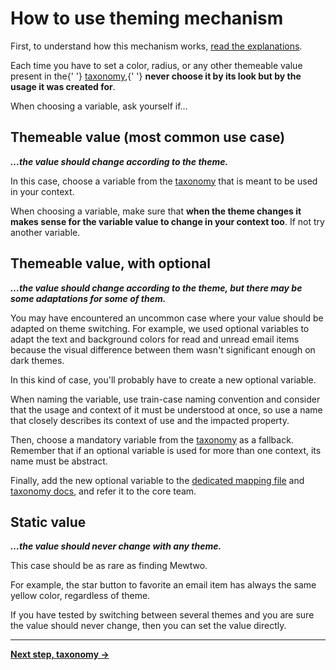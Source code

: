


<Meta title={getTitle(__filename)} />

# How to use theming mechanism

First, to understand how this mechanism works, [read the explanations](/docs/core-concepts-theming-explanations--page).

<Alert type="warning">
    Each time you have to set a color, radius, or any other themeable value present in the{' '}
    <a href="/docs/core-concepts-theming-taxonomy--page">taxonomy</a>,{' '}
    <strong>never choose it by its look but by the usage it was created for</strong>.
</Alert>

When choosing a variable, ask yourself if…

## Themeable value (most common use case)

**_…the value should change according to the theme._**

In this case, choose a variable from the [taxonomy](/docs/core-concepts-theming-taxonomy--page#mandatory-variables) that is meant to be used in your context.

When choosing a variable, make sure that **when the theme changes it makes sense for the variable value to change in your context too**. If not try another variable.

## Themeable value, with optional

**_…the value should change according to the theme, but there may be some adaptations for some of them._**

You may have encountered an uncommon case where your value should be adapted on theme switching. For example, we used optional variables to adapt the text and background colors for read and unread email items because the visual difference between them wasn't significant enough on dark themes.

In this kind of case, you'll probably have to create a new optional variable.

When naming the variable, use train-case naming convention and consider that the usage and context of it must be understood at once, so use a name that closely describes its context of use and the impacted property.

Then, choose a mandatory variable from the [taxonomy](/docs/core-concepts-theming-taxonomy--page#mandatory-variables) as a fallback. Remember that if an optional variable is used for more than one context, its name must be abstract.

Finally, add the new optional variable to the [dedicated mapping file](https://github.com/ProtonMail/WebClients/blob/main/packages/styles/scss/base/custom-properties/_optionals.scss) and [taxonomy docs](/docs/core-concepts-theming-taxonomy--page), and refer it to the core team.

## Static value

**_…the value should never change with any theme._**

This case should be as rare as finding Mewtwo.

For example, the star button to favorite an email item has always the same yellow color, regardless of theme.

If you have tested by switching between several themes and you are sure the value should never change, then you can set the value directly.

---

**[Next step, taxonomy &rarr;](/docs/core-concepts-theming-taxonomy--page)**
